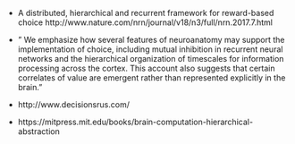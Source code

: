 


- A distributed, hierarchical and recurrent framework for reward-based choice http://www.nature.com/nrn/journal/v18/n3/full/nrn.2017.7.html
- " We emphasize how several features of neuroanatomy may support the implementation of choice, including mutual inhibition in recurrent neural networks and the hierarchical organization of timescales for information processing across the cortex. This account also suggests that certain correlates of value are emergent rather than represented explicitly in the brain."


- http://www.decisionsrus.com/

- https://mitpress.mit.edu/books/brain-computation-hierarchical-abstraction




